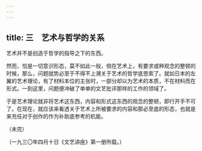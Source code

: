 ```yaml
---
---
---
```

title: 三　艺术与哲学的关系
---



艺术并不是创造于哲学的指导之下的东西。

然而，恰是一切意识形态，莫不如此一般，倘在艺术上，有要求或种观念的整顿的时候，那么，问题就势必至于不得不上溯关于艺术的哲学底思索了。就如日本的左翼的艺术理论，有了材料本位的主张时，一部分却以为艺术的本质，不在材料而在形式。一到这里，问题便冲破了单单的文艺批评那样的工作的领域了。

于是艺术理论就非将艺术这东西，内容和形式这东西的观念的整顿，即行开手不可了。在现在，就应该来看透关于艺术上所被要求的内容和那必至底的形态，也就是来充任对于创作的作为补助底参考的机能。

（未完）

（一九三〇年四月十日《文艺讲座》第一册所载。）